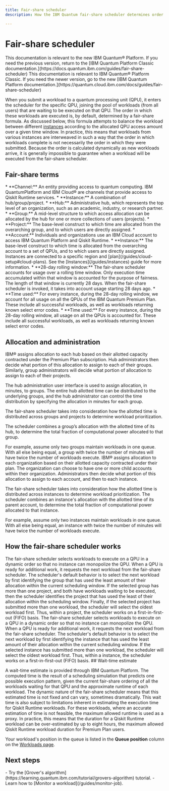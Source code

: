 ```yaml
---
title: Fair-share scheduler
description: How the IBM Quantum fair-share scheduler determines order of workloads submitted to quantum processing units

---
```


# Fair-share scheduler

<CloudContent>
<Admonition type="note">
This documentation is relevant to the new IBM Quantum&reg; Platform. If you need the previous version, return to the [IBM Quantum Platform Classic documentation.](https://docs.quantum.ibm.com/guides/fair-share-scheduler)
</Admonition>
</CloudContent>
<LegacyContent>
<Admonition type="note">
This documentation is relevant to IBM Quantum&reg; Platform Classic. If you need the newer version, go to the new [IBM Quantum Platform documentation.](https://quantum.cloud.ibm.com/docs/guides/fair-share-scheduler)
</Admonition>
</LegacyContent>

When you submit a workload to a quantum processing unit (QPU), it enters the scheduler for the specific QPU, joining the pool of workloads (from all users) that are waiting to be executed on that QPU. The order in which these workloads are executed is, by default, determined by a fair-share formula. As discussed below, this formula attempts to balance the workload between different [instances](/guides/instances) according to the allocated QPU access amount over a given time window. In practice, this means that workloads from various instances are interweaved in such a way that the order in which workloads complete is not necessarily the order in which they were submitted. Because the order is calculated dynamically as new workloads arrive, it is generally impossible to guarantee when a workload will be executed from the fair-share scheduler.

## Fair-share terms

<LegacyContent>
*   **Channel:** An entity providing access to quantum computing. IBM QuantumPlatform and IBM Cloud&reg; are channels that provide access to Qiskit Runtime services.
*   **Instance:** A combination of hub/group/project.
*   **Hub:** Administrative hub, which represents the top level of an organization, such as an academic, industry, or research partner.
*   **Group:** A mid-level structure to which access allocation can be allocated by the hub for one or more collections of users (projects).
*   **Project:** The base-level construct to which time are allocated from the overarching group, and to which users are directly assigned.
</LegacyContent>
<CloudContent>
* **Account:** Individuals and organizations use an IBM Cloud account to access IBM Quantum Platform and Qiskit Runtime.
* **Instance:** The base-level construct to which time is allocated from the overarching account to a set of QPUs, and to which users are directly assigned. Instances are connected to a specific region and [plan](/guides/cloud-setup#cloud-plans). See the [Instances](/guides/instances) guide for more information.
</CloudContent>
*   **28-day rolling window:** The fair-share scheduler accounts for usage over a rolling time window. Only execution time accumulated within that window is accounted for the purpose of fairness. The length of that window is currently 28 days. When the fair-share scheduler is invoked, it takes into account usage starting 28 days ago.
<LegacyContent>
*   **Time used:** For every instance, during the 28-day rolling window, we account for all usage on all the QPUs of the IBM Quantum Premium Plan. These include all successful workloads, as well as workloads returning known select error codes.
</LegacyContent>
<CloudContent>
*   **Time used:** For every instance, during the 28-day rolling window, all usage on all the QPUs is accounted for. These include all successful workloads, as well as workloads returning known select error codes.
</CloudContent>

## Allocation and administration

<LegacyContent>
IBM&reg; assigns allocation to each hub based on their allotted capacity contracted under the Premium Plan subscription. Hub administrators then decide what portion of this allocation to assign to each of their groups. Similarly, group administrators will decide what portion of allocation to assign to each of their projects.

The hub administration user interface is used to assign allocation, in minutes, to groups. The entire hub allotted time can be distributed to the underlying groups, and the hub administrator can control the time distribution by specifying the allocation in minutes for each group.

The fair-share scheduler takes into consideration how the allotted time is distributed across groups and projects to determine workload prioritization.

The scheduler combines a group’s allocation with the allotted time of its hub, to determine the total fraction of computational power allocated to that group.

For example, assume only two groups maintain workloads in one queue. With all else being equal, a group with twice the number of minutes will have twice the number of workloads execute.
</LegacyContent>
<CloudContent>
IBM&reg; assigns allocation to each organization based on their allotted capacity contracted under their plan. The organization can choose to have one or more child accounts within their organization. Administrators then decide what portion of this allocation to assign to each account, and then to each instance.

The fair-share scheduler takes into consideration how the allotted time is distributed across instances to determine workload prioritization. The scheduler combines an instance's allocation with the allotted time of its parent account, to determine the total fraction of computational power allocated to that instance.

For example, assume only two instances maintain workloads in one queue. With all else being equal, an instance with twice the number of minutes will have twice the number of workloads execute.
</CloudContent>

## How the fair-share scheduler works

<LegacyContent>
The fair-share scheduler selects workloads to execute on a QPU in a dynamic order so that no instance can monopolize the QPU. When a QPU is ready for additional work, it requests the next workload from the fair-share scheduler. The scheduler's default behavior is to select the next workload by first identifying the group that has used the least amount of their allocation within the current scheduling window. If the selected group has more than one project, and both have workloads waiting to be executed, then the scheduler identifies the project that has used the least of their allocation within the scheduling window. Finally, if the selected project has submitted more than one workload, the scheduler will select the oldest workload first. Thus, within a project, the scheduler works on a first-in-first-out (FIFO) basis.
</LegacyContent>
<CloudContent>
The fair-share scheduler selects workloads to execute on a QPU in a dynamic order so that no instance can monopolize the QPU. When a QPU is ready for additional work, it requests the next workload from the fair-share scheduler. The scheduler's default behavior is to select the next workload by first identifying the instance that has used the least amount of their allocation within the current scheduling window. If the selected instance has submitted more than one workload, the scheduler will select the oldest workload first. Thus, within a instance, the scheduler works on a first-in-first-out (FIFO) basis.
</CloudContent>
<LegacyContent>
## Wait-time estimate

A wait-time estimate is provided through IBM Quantum Platform. The computed time is the result of a scheduling simulation that predicts one possible execution pattern, given the current fair-share ordering of all the workloads waiting for that QPU and the approximate runtime of each workload. The dynamic nature of the fair-share scheduler means that this estimated time is not fixed and can vary, sometimes dramatically. This wait time is also subject to limitations inherent in estimating the execution time for Qiskit Runtime workloads. For these workloads, where an accurate estimation of time is not feasible, the maximum allowed runtime is used as a proxy. In practice, this means that the duration for a Qiskit Runtime workload can be over-estimated by up to eight hours, the maximum allowed Qiskit Runtime workload duration for Premium Plan users.

Your workload's position in the queue is listed in the **Queue position** column on the [Workloads page](https://quantum.ibm.com/workloads).
</LegacyContent>
## Next steps

<Admonition type="tip" title="Recommendations">
    - Try the [Grover's algorithm](https://learning.quantum.ibm.com/tutorial/grovers-algorithm) tutorial.
    - Learn how to [Monitor a workload](/guides/monitor-job).
</Admonition>
